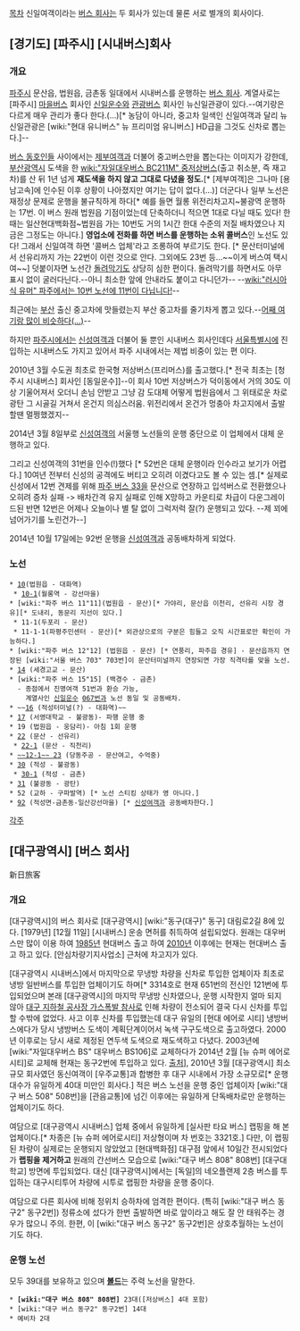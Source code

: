 [[목차]]
신일여객이라는 [[버스 회사]]는 두 회사가 있는데 물론 서로 별개의 회사이다.

== [경기도] [파주시] [시내버스]회사 ==
=== 개요 ===
[[파주시]] 문산읍, 법원읍, 금촌동 일대에서 시내버스를 운행하는 [[버스 회사]]. 계열사로는 [파주시] [[마을버스]] 회사인 [[신일운수]]와 [[관광버스]] 회사인 뉴신일관광이 있다.--여기랑은 다르게 매우 관리가 좋다 한다.(...)[* 농담이 아니라, 중고차 일색인 신일여객과 달리 뉴신일관광은 [wiki:"현대 유니버스" 뉴 프리미엄 유니버스] HD급을 그것도 신차로 뽑는다.]--

[[버스 동호인]]들 사이에서는 [[제부여객]]과 더불어 중고버스만을 뽑는다는 이미지가 강한데, [[부산광역시]] 도색을 한 [[wiki:"자일대우버스 BC211M" 중저상버스]](출고 취소분, 즉 재고차)를 산 뒤 1년 넘게 '''재도색을 하지 않고 그대로 다녔을 정도.'''[* [제부여객]은 그나마 [용남고속]에 인수된 이후 상황이 나아졌지만 여기는 답이 없다.(...)] 더군다나 일부 노선은 재정상 문제로 운행을 불규칙하게 하다[* 예를 들면 월롱 위전리차고지~불광역 운행하는 17번. 이 버스 원래 법원읍 기점이었는데 단축하더니 적으면 1대로 다닐 때도 있다! 한때는 일산현대백화점~법원읍 가는 10번도 거의 1시간 한대 수준의 저질 배차였으나 지금은 그정도는 아니다.] '''영업소에 전화를 하면 버스를 운행하는 소위 콜버스'''인 노선도 있다! 그래서 신일여객 하면 '콜버스 업체'라고 조롱하여 부르기도 한다. [* 문산터미널에서 선유리까지 가는 22번이 이런 것으로 안다. 그외에도 23번 등...~~이게 버스여 택시여~~]
덧붙이자면 노선간 [[돌려막기]]도 상당히 심한 편이다. 돌려막기를 하면서도 아무 표시 없이 굴러다닌다.--아니 최소한 앞에 안내라도 붙이고 다니던가--
--[[wiki:"러시아식 유머" 파주에서는 10번 노선에 11번이 다닙니다!]]--

최근에는 [[부산광역시|부산]] 출신 중고차에 맛들렸는지 부산 중고차를 줄기차게 뽑고 있다.--[[동춘여객|어째 여기랑 많이 비슷하다(...)]]--

하지만 [[파주시]]에서는 [[신성여객]]과 더불어 둘 뿐인 시내버스 회사인데다 [[서울특별시]]에 진입하는 시내버스도 가지고 있어서 파주 시내에서는 제법 비중이 있는 편 이다.

2010년 3월 수도권 최초로 한국형 저상버스(프리머스)를 출고했다.[* 전국 최초는 [청주시 시내버스] 회사인 [동일운수]]--이 회사 10번 저상버스가 덕이동에서 거의 30도 이상 기울어져서 오더니 손님 안받고 그냥 감 도대체 어떻게 법원읍에서 그 위태로운 차로 광탄 그 시골길 거쳐서 온건지 의심스러움. 위전리에서 온건가 멍충아 차고지에서 출발할땐 멀쩡했겠지--

2014년 3월 8일부로 [[신성여객]]의 서울행 노선들의 운행 중단으로 이 업체에서 대체 운행하고 있다.

그리고 신성여객의 31번을 인수(!)했다 [* 52번은 대체 운행이라 인수라고 보기가 어렵다.] 10여년 전부터 신성의 공격에도 버티고 오히려 이겼다고도 볼 수 있는 셈.[* 실제로 신성에서 12번 견제를 위해 [[파주 버스 33]]을 문산으로 연장하고 입석버스로 전환했으나 오히려 증차 실패 -> 배차간격 유지 실패로 인해 X망하고 카운티로 차급이 다운그레이드된 반면 12번은 어제나 오늘이나 별 탈 없이 그럭저럭 잘(?) 운행되고 있다. --제 꾀에 넘어가기를 노린건가--]

2014년 10월 17일에는 92번 운행을 [[신성여객#s-3|신성여객]]과 공동배차하게 되었다.

=== 노선 ===
 * [[파주 버스 10|10]](법원읍 - 대화역)
  * [[파주 버스 10-1|10-1]](월롱역 - 강선마을)
 * [wiki:"파주 버스 11"11](법원읍 - 문산)[* 가야리, 문산읍 이천리, 선유리 시장 경유][* 도내리, 동문리 지선이 있다.]
  * 11-1(두포리 - 문산)
  * 11-1-1(파평주민센터 - 문산)[* 외관상으로의 구분은 힘들고 오직 시간표로만 확인이 가능하다.]
 * [wiki:"파주 버스 12"12] (법원읍 - 문산) [* 연풍리, 파주읍 경유] - 문산읍까지 연장된 [wiki:"서울 버스 703" 703번]이 문산터미널까지 연장되면 가장 직격타를 맞을 노선.
 * [[파주 버스 14|14]] (세경고교 - 문산)
 * [wiki:"파주 버스 15"15] (백경수 - 금촌)
   - 종점에서 진명여객 51번과 환승 가능, 
     계열사인 [[신일운수]] [[파주 버스 067|067번]]과 노선 동일 및 공동배차.
 * ~~[[파주 버스 92|16]] (적성터미널(?) - 대화역)~~
 * [[파주 버스 17|17]] (서영대학교 - 불광동)- 파행 운행 중
 * 19 (법원읍 - 웅담리)- 아침 1회 운행
 * [[파주 버스 22|22]] (문산 - 선유리)
  * [[파주 버스 22|22-1]] (문산 - 직천리)
 * [[파주 버스 23|~~12-1~~ 23]] (당동주공 - 문산여고, 수억중)
 * [[파주 버스 30|30]] (적성 - 불광동)
  * [[파주 버스 30-1|30-1]] (적성 - 금촌)
 * [[파주 버스 31|31]] (불광동 - 광탄)
 * 52 (교하 - 구파발역) [* 노선 스티킹 상태가 영 아니다.]
 * [[파주 버스 92|92]] (적성면-금촌동-일산강선마을) [* [[신성여객#s-3|신성여객]]과 공동배차한다.]

[[각주]]
  
== [대구광역시] [버스 회사] ==
新日旅客
=== 개요 ===
[대구광역시]의 버스 회사로 [대구광역시] [wiki:"동구(대구)" 동구] 대림로2길 8에 있다. [1979년] [12월 11일] [시내버스] 운송 면허를 취득하여 설립되었다. 원래는 대우버스만 많이 이용 하여 [[1985년]] 현대버스 출고 하여 [[2010년]] 이후에는 현재는 현대버스 출고 하고 있다. [안심차량기지사업소] 근처에 차고지가 있다.  

[대구광역시 시내버스]에서 마지막으로 무냉방 차량을 신차로 투입한 업체이자 최초로 냉방 일반버스를 투입한 업체이기도 하며[* 3314호로 현재 651번의 전신인 121번에 투입되었으며 본래 [대구광역시]의 마지막 무냉방 신차였으나, 운행 시작한지 얼마 되지 않아 [[대구 지하철 공사장 가스폭발 참사]]로 인해 차량이 전소되어 결국 다시 신차를 투입할 수밖에 없었다. 사고 이후 신차를 투입했는데 대구 유일의 [현대 에어로 시티] 냉방버스에다가 당시 냉방버스 도색이 계획단계이어서 녹색 구구도색으로 출고하였다. 2000년 이후로는 당시 새로 제정된 연두색 도색으로 재도색하고 다녔다.  2003년에 [wiki:"자일대우버스 BS" 대우버스 BS106]로 교체하다가 2014년 2월 [뉴 슈퍼 에어로 시티]로 교체해 현재는 동구2번에 투입하고 있다. [http://peace2833.blog.me/100062251224 출처]], 2010년 3월 [대구광역시] 최소규모 회사였던 동신여객이 [우주교통]과 합병한 후 대구 시내에서 가장 소규모로[* 운행 대수가 유일하게 40대 미만인 회사다.] 적은 버스 노선을 운행 중인 업체이자 [wiki:"대구 버스 508" 508번]을 [관음교통]에 넘긴 이후에는 유일하게 단독배차로만 운행하는 업체이기도 하다.

여담으로 [대구광역시 시내버스] 업체 중에서 유일하게 [실사판 타요 버스] 랩핑을 해 본 업체이다.[* 차종은 [뉴 슈퍼 에어로시티] 저상형이며 차 번호는 3321호.] 다만, 이 랩핑된 차량이 실제로는 운행되지 않았었고 [현대백화점] 대구점 앞에서 10일간 전시되었다가 '''랩핑을 제거하고''' 원래의 간선버스 모습으로 [wiki:"대구 버스 808" 808번] [대구대학교] 방면에 투입되었다. 대신 [대구광역시]에서는 [독일]의 네오플랜제 2층 버스를 투입하는 대구시티투어 차량에 시투로 랩핑한 차량을 운행 중이다.

여담으로 다른 회사에 비해 정위치 승하차에 엄격한 편이다. (특히 [wiki:"대구 버스 동구2" 동구2번]) 정류소에 섰다가 한번 출발하면 바로 앞이라고 해도 잘 안 태워주는 경우가 많으니 주의. 한편, 이 [wiki:"대구 버스 동구2" 동구2번]은 상호추월하는 노선이기도 하다.

=== 운행 노선 ===
모두 39대를 보유하고 있으며 '''[[볼드]]'''는 주력 노선을 말한다.
 * '''[wiki:"대구 버스 808" 808번]''' 23대([저상버스] 4대 포함)
 * [wiki:"대구 버스 동구2" 동구2번] 14대
 * 예비차 2대
